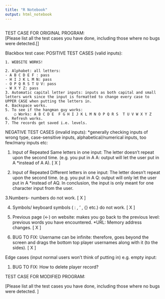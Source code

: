 ```yaml
---
title: "R Notebook"
output: html_notebook
---
```


```r

```


 TEST CASE FOR ORIGINAL PROGRAM:  
[Please list all the test cases you have done, including those where no bugs were detected.[]

Blackbox test case:
POSITIVE TEST CASES (valid inputs):

	1. WEBSITE WORKS!
	 
	2. Alphabet: all letters:
	- A B C D E F : pass
	- H I J K L M N: pass
	- O P Q R S T U V: pass
	- W X Y Z: pass
	3. Automatic capital letter inputs: inputs as both capital and small letters work since the input is formatted to change every case to UPPER CASE when putting the letters in. 
	4. Backspace works. 
	5. To see if the hangman guy works:
		○ Works: A B C D E  F G H I J K L M N O P Q R S  T U V W X Y Z
	6. Refresh works. 
	7. The records get saved i.e. levels. 
	

 NEGATIVE TEST CASES (invalid inputs): *generally checking inputs of wrong type, case-sensitive inputs, alphabetical/numerical inputs, too few/many inputs etc: 
 

1. Input of Repeated Same letters in one input: The letter doesn’t repeat upon the second time. (e.g. you put in A A: output will let the user put in A *instead of A A).   [ X ] 

2. Input of Repeated Different letters in one input: The letter doesn’t repeat upon the second time. (e.g. you put in A Q: output will only let the user put in A *instead of AQ. In conclusion, the input is only meant for one character input from the user. 

3.Numbers- numbers do not work. [ X ] 

4. Symbols/ keyboard symbols ( : , ' , {}  etc.) do not work.  [ X ]

5. Previous page (<-) on website: makes you go back to the previous level: previous words you have encountered. *URL: Memory address changes.  [ X ] 

6. BUG TO FIX: Username can be infinite: therefore, goes beyond the screen and drags the bottom top player usernames along with it (to the sides). [ X ]

Edge cases (input normal users won't think of putting in) e.g. empty input: 

1. BUG TO FIX: How to delete player record? 

TEST CASE FOR MODIFIED PROGRAM: 

[Please list all the test cases you have done, including those where no bugs were detected. ]